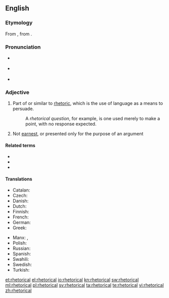 ==English==
{{was wotd|2007|February|26}}

===Etymology===
From {{etyl|la|en}} {{term|rhētoricus|lang=la}}, from {{etyl|grc|en}} {{term|ῥητορικός|tr=rhētorikos||concerning public speaking|lang=grc}}.

===Pronunciation===
* {{a|RP}} {{IPA|/ɹɪˈtɒɹ.ɪ.kəl/|/ɹəˈtɒɹ.ɪ.kəl/}}
* {{a|US}} {{IPA|/ɹɪˈtɔɹɪkəl/|/ɹəˈtɔɹɪkəl/}}
* {{audio|en-us-rhetorical.ogg|Audio (US)}}

===Adjective===
{{en-adj|-}}

# Part of or similar to [[rhetoric]], which is the use of language as a means to persuade.
#: A ''rhetorical question'', for example, is one used merely to make a point, with no response expected.
# Not [[earnest]], or presented only for the purpose of an argument

====Related terms====
* {{l/en|rhetoric}}
* {{l/en|rhetorical question}}
* {{l/en|rhetorically}}

====Translations====
{{trans-top|part of or similar to rhetoric}}
* Catalan: {{t-|ca|retòric}}
* Czech: {{t-|cs|řečnický|m}}
* Danish: {{t|da|retorisk}}
* Dutch: {{t+|nl|retorisch}}
* Finnish: {{t+|fi|retorinen}}
* French: {{t+|fr|rhétorique}}
* German: {{t+|de|rhetorisch}}
* Greek: {{t+|el|ρητορικός|tr=ritorikós}}
{{trans-mid}}
* Manx: {{t-|gv|retrickagh}}, {{t-|gv|so-loayrtagh}}
* Polish: {{t-|pl|retoryczny|m}}
* Russian: {{t+|ru|ритори́ческий|sc=Cyrl|tr=ritoríčeskij}}
* Spanish: {{t-|es|retórico}}
* Swahili: {{t+|sw|balagha}}
* Swedish: {{t-|sv|retorisk}}
* Turkish: {{t+|tr|sözbilimsel}}
{{trans-bottom}}

[[et:rhetorical]]
[[el:rhetorical]]
[[io:rhetorical]]
[[kn:rhetorical]]
[[sw:rhetorical]]
[[ml:rhetorical]]
[[pl:rhetorical]]
[[sv:rhetorical]]
[[ta:rhetorical]]
[[te:rhetorical]]
[[vi:rhetorical]]
[[zh:rhetorical]]
